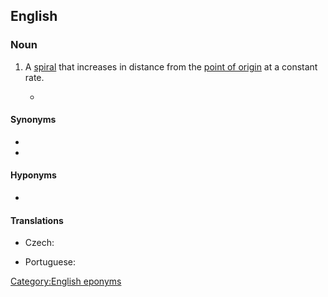 ==English==
{{wikipedia}}

===Noun===
{{en-noun}}

# {{lb|en|mathematics}} A [[spiral]] that increases in distance from the [[point of origin]] at a constant rate.
#* {{quote-wikipedia|en|date=2010-11-16|article=Pi (film)|text=Max flees and tries to visit Sol, only to find that he has died. Max searches his house and finds mathematical scribblings similar to his own. On a Go board, with its pieces arranged in an '''Archimedean spiral''', Max finds a piece of paper with the 216-digit number.}}

====Synonyms====
* {{l|en|arithmetic spiral}}
* {{l|en|spiral of Archimedes}}

====Hyponyms====
* {{w|Fermat's spiral|Fermat&rsquo;s spiral}}

====Translations====
{{trans-top|a spiral that increases in distance from the point of origin at a constant rate}}
* Czech: {{t|cs|Archimédova spirála|f}}
{{trans-mid}}
* Portuguese: {{t|pt|espiral de Arquimedes|f}}
{{trans-bottom}}

[[Category:English eponyms]]
